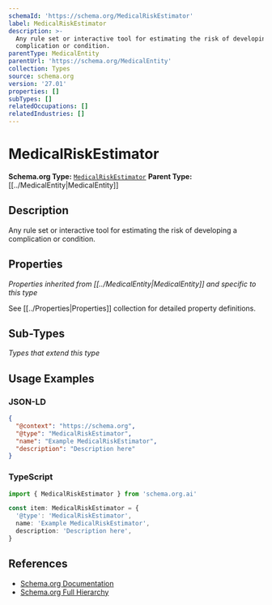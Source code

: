 ```yaml
---
schemaId: 'https://schema.org/MedicalRiskEstimator'
label: MedicalRiskEstimator
description: >-
  Any rule set or interactive tool for estimating the risk of developing a
  complication or condition.
parentType: MedicalEntity
parentUrl: 'https://schema.org/MedicalEntity'
collection: Types
source: schema.org
version: '27.01'
properties: []
subTypes: []
relatedOccupations: []
relatedIndustries: []
---
```

# MedicalRiskEstimator

**Schema.org Type:** [`MedicalRiskEstimator`](https://schema.org/MedicalRiskEstimator)
**Parent Type:** [[../MedicalEntity|MedicalEntity]]

## Description

Any rule set or interactive tool for estimating the risk of developing a complication or condition.

## Properties

*Properties inherited from [[../MedicalEntity|MedicalEntity]] and specific to this type*

See [[../Properties|Properties]] collection for detailed property definitions.

## Sub-Types

*Types that extend this type*

## Usage Examples

### JSON-LD

```json
{
  "@context": "https://schema.org",
  "@type": "MedicalRiskEstimator",
  "name": "Example MedicalRiskEstimator",
  "description": "Description here"
}
```

### TypeScript

```typescript
import { MedicalRiskEstimator } from 'schema.org.ai'

const item: MedicalRiskEstimator = {
  '@type': 'MedicalRiskEstimator',
  name: 'Example MedicalRiskEstimator',
  description: 'Description here',
}
```

## References

- [Schema.org Documentation](https://schema.org/MedicalRiskEstimator)
- [Schema.org Full Hierarchy](https://schema.org/docs/full.html)
